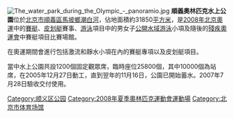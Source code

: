 {{Coord|40.17330700000001|116.692763|type:landmark_region:CN-11_source:GoogleMaps|display=title}}
[[File:The_water_park_during_the_Olympic_-_panoramio.jpg|thumb]]
'''順義奧林匹克水上公園'''位於[[北京市|北京市]][[順義區|順義區]][[马坡地区|馬坡鄉]][[潮白河|潮白河]]，佔地面積約31850[[平方米|平方米]]，是[[2008年夏季奧林匹克運動會|2008年北京奧運]]中的[[2008年夏季奧林匹克運動會賽艇比賽|賽艇]]、[[2008年夏季奧林匹克運動會皮划艇比賽|皮划艇]]賽事、[[2008年夏季奧林匹克運動會游泳比賽|游泳]]項目中的男女子[[公開水域游泳|公開水域游泳]]小項及隨後的[[2008年夏季殘奧會|殘疾奧運會]]中賽艇項目比賽場館。

在奧運期間會進行包括激流和靜水小項在內的賽艇專項以及皮划艇項目。

當中水上公園共設1200個固定觀眾席，臨時座位25800個，其中10000個為站席，在2005年12月27日動工，直到翌年的11月16日，公園已開始蓄水。2007年7月28日驗收交付使用。

{{2008年夏季奧林匹克運動會比賽場館}}
[[Category:顺义区公园|Category:顺义区公园]]
[[Category:2008年夏季奧林匹克運動會運動場|Category:2008年夏季奧林匹克運動會運動場]]
[[Category:北京市体育场馆|Category:北京市体育场馆]]